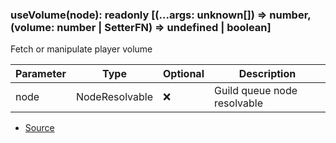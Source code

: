 ### useVolume(node): readonly \[(...args: unknown\[]) => number, (volume: number \| SetterFN) => undefined \| boolean]
Fetch or manipulate player volume



| Parameter | Type | Optional | Description |
| ----------- | ----------- | ----------- | ----------- |
| node | NodeResolvable | ❌ | Guild queue node resolvable |


- [Source](https://github.com/Androz2091/discord-player/blob/72b264e/packages/discord-player/src/hooks/useVolume.ts#L11)
